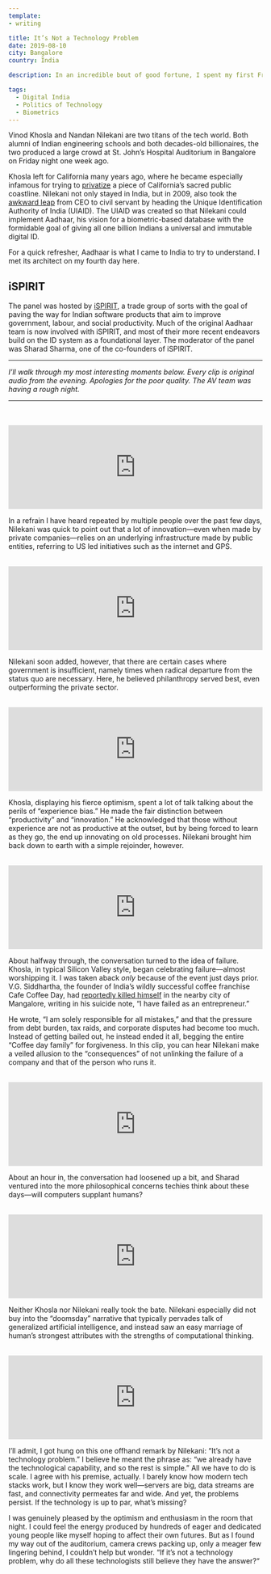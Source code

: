 ```yaml
---
template:
- writing

title: It’s Not a Technology Problem
date: 2019-08-10
city: Bangalore
country: India

description: In an incredible bout of good fortune, I spent my first Friday in India at a panel with two world-famous tech entrepreneurs, Vinod Khosla and Nandan Nilekani. In fact, Nilekani even built Aadhaar, the very technology I have come to study. This is what I took away from their conversation.

tags:
  - Digital India
  - Politics of Technology
  - Biometrics
---
```


Vinod Khosla and Nandan Nilekani are two titans of the tech world. Both alumni of Indian engineering schools and both decades-old billionaires, the two produced a large crowd at St. John’s Hospital Auditorium in Bangalore on Friday night one week ago.

Khosla left for California many years ago, where he became especially infamous for trying to [privatize](https://www.nytimes.com/2018/08/30/technology/vinod-khosla-beach.html) a piece of California’s sacred public coastline. Nilekani not only stayed in India, but in 2009, also took the [awkward leap](https://www.newyorker.com/magazine/2011/10/03/the-i-d-man) from CEO to civil servant by heading the Unique Identification Authority of India (UIAID). The UIAID was created so that Nilekani could implement Aadhaar, his vision for a biometric-based database with the formidable goal of giving all one billion Indians a universal and immutable digital ID.

For a quick refresher, Aadhaar is what I came to India to try to understand. I met its architect on my fourth day here.

## iSPIRIT

The panel was hosted by [iSPIRIT](http://ispirt.in/), a trade group of sorts with the goal of paving the way for Indian software products that aim to improve government, labour, and social productivity. Much of the original Aadhaar team is now involved with iSPIRIT, and most of their more recent endeavors build on the ID system as a foundational layer. The moderator of the panel was Sharad Sharma, one of the co-founders of iSPIRIT.

---

_I’ll walk through my most interesting moments below. Every clip is original audio from the evening. Apologies for the poor quality. The AV team was having a rough night._

---

<br />

<br />

<iframe
  width="100%"
  height="166"
  scrolling="no"
  frameborder="no"
  allow="autoplay"
  src="https://w.soundcloud.com/player/?url=https%3A//api.soundcloud.com/tracks/663415382&color=%23383637&auto_play=false&hide_related=false&show_comments=true&show_user=true&show_reposts=false&show_teaser=true"
></iframe>

In a refrain I have heard repeated by multiple people over the past few days, Nilekani was quick to point out that a lot of innovation—even when made by private companies—relies on an underlying infrastructure made by public entities, referring to US led initiatives such as the internet and GPS.

<br />

<iframe
  width="100%"
  height="166"
  scrolling="no"
  frameborder="no"
  allow="autoplay"
  src="https://w.soundcloud.com/player/?url=https%3A//api.soundcloud.com/tracks/663415343&color=%23383637&auto_play=false&hide_related=false&show_comments=true&show_user=true&show_reposts=false&show_teaser=true"
></iframe>

Nilekani soon added, however, that there are certain cases where government is insufficient, namely times when radical departure from the status quo are necessary. Here, he believed philanthropy served best, even outperforming the private sector.

<br />

<iframe
  width="100%"
  height="166"
  scrolling="no"
  frameborder="no"
  allow="autoplay"
  src="https://w.soundcloud.com/player/?url=https%3A//api.soundcloud.com/tracks/663415319&color=%23383637&auto_play=false&hide_related=false&show_comments=true&show_user=true&show_reposts=false&show_teaser=true"
></iframe>

Khosla, displaying his fierce optimism, spent a lot of talk talking about the perils of “experience bias.” He made the fair distinction between “productivity” and “innovation.” He acknowledged that those without experience are not as productive at the outset, but by being forced to learn as they go, the end up innovating on old processes. Nilekani brought him back down to earth with a simple rejoinder, however.

<br />

<iframe
  width="100%"
  height="166"
  scrolling="no"
  frameborder="no"
  allow="autoplay"
  src="https://w.soundcloud.com/player/?url=https%3A//api.soundcloud.com/tracks/663415283&color=%23383637&auto_play=false&hide_related=false&show_comments=true&show_user=true&show_reposts=false&show_teaser=true"
></iframe>

About halfway through, the conversation turned to the idea of failure. Khosla, in typical Silicon Valley style, began celebrating failure—almost worshipping it. I was taken aback _only_ because of the event just days prior. V.G. Siddhartha, the founder of India’s wildly successful coffee franchise Cafe Coffee Day, had [reportedly killed himself](https://edition.cnn.com/2019/07/31/business/ccd-founder-body-found-siddhartha/index.html) in the nearby city of Mangalore, writing in his suicide note, “I have failed as an entrepreneur.”

He wrote, “I am solely responsible for all mistakes,” and that the pressure from debt burden, tax raids, and corporate disputes had become too much. Instead of getting bailed out, he instead ended it all, begging the entire “Coffee day family” for forgiveness. In this clip, you can hear Nilekani make a veiled allusion to the “consequences” of not unlinking the failure of a company and that of the person who runs it.

<br />

<iframe
  width="100%"
  height="166"
  scrolling="no"
  frameborder="no"
  allow="autoplay"
  src="https://w.soundcloud.com/player/?url=https%3A//api.soundcloud.com/tracks/663415205&color=%23383637&auto_play=false&hide_related=false&show_comments=true&show_user=true&show_reposts=false&show_teaser=true"
></iframe>

About an hour in, the conversation had loosened up a bit, and Sharad ventured into the more philosophical concerns techies think about these days—will computers supplant humans?

<br />

<iframe
  width="100%"
  height="166"
  scrolling="no"
  frameborder="no"
  allow="autoplay"
  src="https://w.soundcloud.com/player/?url=https%3A//api.soundcloud.com/tracks/663415178&color=%23383637&auto_play=false&hide_related=false&show_comments=true&show_user=true&show_reposts=false&show_teaser=true"
></iframe>

Neither Khosla nor Nilekani really took the bate. Nilekani especially did not buy into the “doomsday” narrative that typically pervades talk of generalized artificial intelligence, and instead saw an easy marriage of human’s strongest attributes with the strengths of computational thinking.

<br />

<iframe
  width="100%"
  height="166"
  scrolling="no"
  frameborder="no"
  allow="autoplay"
  src="https://w.soundcloud.com/player/?url=https%3A//api.soundcloud.com/tracks/663415361&color=%23383637&auto_play=false&hide_related=false&show_comments=true&show_user=true&show_reposts=false&show_teaser=true"
></iframe>

I’ll admit, I got hung on this one offhand remark by Nilekani: “It’s not a technology problem.” I believe he meant the phrase as: “we already have the technological capability, and so the rest is simple.” All we have to do is scale. I agree with his premise, actually. I barely know how modern tech stacks work, but I know they work well—servers are big, data streams are fast, and connectivity permeates far and wide. And yet, the problems persist. If the technology is up to par, what’s missing?

I was genuinely pleased by the optimism and enthusiasm in the room that night. I could feel the energy produced by hundreds of eager and dedicated young people like myself hoping to affect their own futures. But as I found my way out of the auditorium, camera crews packing up, only a meager few lingering behind, I couldn’t help but wonder. “If it’s not a technology problem, why do all these technologists still believe they have the answer?“

